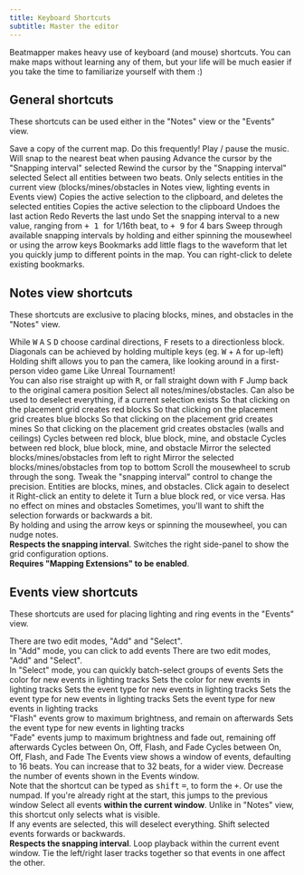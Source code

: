 ```yaml
---
title: Keyboard Shortcuts
subtitle: Master the editor
---
```



Beatmapper makes heavy use of keyboard (and mouse) shortcuts. You can make maps without learning any of them, but your life will be much easier if you take the time to familiarize yourself with them :)

## General shortcuts

These shortcuts can be used either in the "Notes" view or the "Events" view.

<ShortcutTable>
  <Shortcut title="Download map" keys={[["META", "S"]]}>
    Save a copy of the current map. Do this frequently!
  </Shortcut>
  <Shortcut title="Play / pause the music" keys={[["Space"]]}>
    Play / pause the music.
    Will snap to the nearest beat when pausing
  </Shortcut>
  <Shortcut title="Seek forwards" keys={[["↑"], ["→"]]}>
    Advance the cursor by the "Snapping interval" selected
  </Shortcut>
  <Shortcut title="Seek backwards" keys={[["↓"], ["←"]]}>
    Rewind the cursor by the "Snapping interval" selected
  </Shortcut>
  <Shortcut title="Quick-select" keys={[["Q"]]}>
    Select all entities between two beats. Only selects entities in the
    current view (blocks/mines/obstacles in Notes view, lighting events in
    Events view)
  </Shortcut>
  <Shortcut title="Jump to a specific beat" keys={[["J"]]}>

  </Shortcut>
  <Shortcut title="Cut" keys={[["META", "X"]]}>
    Copies the active selection to the clipboard, and deletes the selected
    entities
  </Shortcut>
  <Shortcut title="Copy" keys={[["META", "C"]]}>
    Copies the active selection to the clipboard
  </Shortcut>
  <Shortcut title="Paste" keys={[["META", "V"]]}>

  </Shortcut>
  <Shortcut title="Delete selection"  keys={[["Del"]]}>

  </Shortcut>
  <Shortcut title="Skip to the start" keys={[["Home"]]}>

  </Shortcut>
  <Shortcut title="Skip to the end" keys={[["End"]]}>

  </Shortcut>
  <Shortcut title="Undo" keys={[["META", "Z"]]}>
    Undoes the last action
  </Shortcut>
  <Shortcut title="Redo" keys={[["Shift", "META", "Z"]]}>
    Redo
    Reverts the last undo
  </Shortcut>
  <Shortcut title="Switch snapping interval" keys={[["META", "1"], ["META", "9"]]} separator="through">
    Set the snapping interval to a new value, ranging from <kbd> <MetaKey /> + 1 </kbd>
    for 1/16th beat, to <kbd><MetaKey /> + 9</kbd>
    for 4 bars
  </Shortcut>
  <Shortcut title="Scroll through snapping intervals" keys={[["META", "SCROLL"], ["META", "↓"], ["META", "↑"]]}>
    Sweep through available snapping intervals by holding <kbd><MetaKey /></kbd>
    and either spinning the mousewheel or using the arrow keys
  </Shortcut>
  <Shortcut title="Clears the current selection" keys={[["Esc"]]}>

  </Shortcut>
  <Shortcut title="Create bookmark" keys={[["META", "B"]]}>
    Bookmarks add little flags to the waveform that let you quickly jump to
    different points in the map. You can right-click to delete existing
    bookmarks.
  </Shortcut>
</ShortcutTable>

## Notes view shortcuts

These shortcuts are exclusive to placing blocks, mines, and obstacles in the "Notes" view.

<ShortcutTable>
  <Shortcut title="Set the direction for note blocks" keys={[[["W","A","S","D","F"]]]}>
    While <kbd>W</kbd> <kbd>A</kbd> <kbd>S</kbd> <kbd>D</kbd> choose cardinal directions,
    <kbd>F</kbd> resets to a directionless block.
    <br />
    Diagonals can be achieved by holding multiple keys
    (eg. <kbd>W</kbd> + <kbd>A</kbd> for up-left)
  </Shortcut>
  <Shortcut title="Look around" keys={[["SHIFT", "MOVE"]]}>
    Holding shift allows you to pan the camera, like looking around in a
    first-person video game
  </Shortcut>
  <Shortcut title="Move around" keys={[["SHIFT", ["W","A","S","D"]]]}>
    Like Unreal Tournament!
    <br />
    You can also rise straight up with <kbd>R</kbd>, or fall straight down with <kbd>F</kbd>
  </Shortcut>
  <Shortcut title="Reset view" keys={[["Backspace"]]}>
    Jump back to the original camera position
  </Shortcut>
  <Shortcut title="Select / Deselect all" keys={[["META", "A"]]}>
    Select all notes/mines/obstacles. Can also be used to deselect everything,
    if a current selection exists
  </Shortcut>
  <Shortcut title="Set tool to Red block" keys={[["R"], ["1"]]}>
    So that clicking on the placement grid creates red blocks
  </Shortcut>
  <Shortcut title="Set tool to Blue block" keys={[["B"], ["2"]]}>
    So that clicking on the placement grid creates blue blocks
  </Shortcut>
  <Shortcut title="Set Tool to Mine" keys={[["3"]]}>
    So that clicking on the placement grid creates mines
  </Shortcut>
  <Shortcut title="Set Tool to Obstacles" keys={[["4"]]}>
    So that clicking on the placement grid creates obstacles (walls and ceilings)
  </Shortcut>
  <Shortcut title="Select next tool" keys={[["Tab"]]}>
    Cycles between red block, blue block, mine, and obstacle
  </Shortcut>
  <Shortcut title="Select previous tool" keys={[["SHIFT", "Tab"]]}>
    Cycles between red block, blue block, mine, and obstacle
  </Shortcut>
  <Shortcut title="Swap selection horizontally" keys={[["H"]]}>
    Mirror the selected blocks/mines/obstacles from left to right
  </Shortcut>
  <Shortcut title="Swap selection vertically" keys={[["V"]]}>
    Mirror the selected blocks/mines/obstacles from top to bottom
  </Shortcut>
  <Shortcut title="Jump forward 32 beats" keys={[["Page Up"]]}>

  </Shortcut>
  <Shortcut title="Jump backwards 32 beats" keys={[["Page Down"]]}>

  </Shortcut>
  <Shortcut title="Scrub through time" keys={[["SCROLL"]]}>
    Scroll the mousewheel to scrub through the song. Tweak the "snapping
    interval" control to change the precision.
  </Shortcut>
  <Shortcut title="Click an entity to select it" keys={[["LEFT_CLICK"]]}>
    Entities are blocks, mines, and obstacles. Click again to deselect it
  </Shortcut>
  <Shortcut title="Right-click an entity to delete it" keys={[["RIGHT_CLICK"]]}>
    Right-click an entity to delete it
  </Shortcut>
  <Shortcut title="Middle-click a block to toggle color" keys={[["MIDDLE_CLICK"]]}>
    Turn a blue block red, or vice versa. Has no effect on mines and obstacles
  </Shortcut>
  <Shortcut title="Nudge selected notes" keys={[["OPTION", "SCROLL"], ["OPTION", "↓"], ["OPTION", "↑"]]}>
    Sometimes, you'll want to shift the selection forwards or backwards a bit.
    <br />
    By holding <kbd><OptionKey /></kbd> and using the arrow keys or spinning the mousewheel, you can nudge notes.
    <br />
    <strong>Respects the snapping interval</strong>.
  </Shortcut>
  <Shortcut title="Toggle 'Grid' side-panel" keys={[["G"]]}>
    Switches the right side-panel to show the grid configuration options.
    <br />
    <strong>Requires "Mapping Extensions" to be enabled</strong>.
  </Shortcut>
</ShortcutTable>

## Events view shortcuts

These shortcuts are used for placing lighting and ring events in the "Events" view.

<ShortcutTable>
  <Shortcut title="Switch to 'Add' mode" keys={[["A"]]}>
    There are two edit modes, "Add" and "Select".
    <br />
    In "Add" mode, you can click to add events
  </Shortcut>
  <Shortcut title="Switch to 'Select' mode" keys={[["S"]]}>
    There are two edit modes, "Add" and "Select".
    <br />
    In "Select" mode, you can quickly batch-select groups of events
  </Shortcut>
  <Shortcut title="Set light color to 'Red'" keys={[["R"]]}>
    Sets the color for new events in lighting tracks
  </Shortcut>
  <Shortcut title="Set light color to 'Blue'" keys={[["B"]]}>
    Sets the color for new events in lighting tracks
  </Shortcut>
  <Shortcut title="Select 'On' tool" keys={[["1"]]}>
    Sets the event type for new events in lighting tracks
  </Shortcut>
  <Shortcut title="Select 'Off' tool" keys={[["2"]]}>
    Sets the event type for new events in lighting tracks
  </Shortcut>
  <Shortcut title="Select 'Flash' tool" keys={[["3"]]}>
    Sets the event type for new events in lighting tracks
    <br />
    "Flash" events grow to maximum brightness, and remain on afterwards
  </Shortcut>
  <Shortcut title="Select 'Fade' tool" keys={[["4"]]}>
    Sets the event type for new events in lighting tracks
    <br />
    "Fade" events jump to maximum brightness and fade out, remaining off afterwards
  </Shortcut>
  <Shortcut title="Select next tool" keys={[["Tab"]]}>
    Cycles between On, Off, Flash, and Fade
  </Shortcut>
  <Shortcut title="Select previous tool" keys={[["Shift", "Tab"]]}>
    Cycles between On, Off, Flash, and Fade
  </Shortcut>
  <Shortcut title="Zoom out" keys={[["-"]]}>
    The Events view shows a window of events, defaulting to 16 beats. You can
    increase that to 32 beats, for a wider view.
  </Shortcut>
  <Shortcut title="Zoom in" keys={[["+"]]}>
    Decrease the number of events shown in the Events window.
    <br />
    Note that the shortcut can be typed as <kbd>shift</kbd> <kbd>=</kbd>, to
    form the <kbd>+</kbd>. Or use the numpad.
  </Shortcut>
  <Shortcut title="Jump to the start of the current window" keys={[["Page Up"]]}>
    If you're already right at the start, this jumps to the previous window
  </Shortcut>
  <Shortcut title="Jump to the start of the next window" keys={[["Page Down"]]}>

  </Shortcut>
  <Shortcut title="Select / deselect all" keys={[["META", "A"]]}>
    Select all events <strong>within the current window</strong>. Unlike in
    "Notes" view, this shortcut only selects what is visible.
    <br />
    If any events are selected, this will deselect everything.
  </Shortcut>
  <Shortcut title="Nudge selected events" keys={[["OPTION", "SCROLL"], ["OPTION", "↓"], ["OPTION", "↑"]]}>
    Shift selected events forwards or backwards.
    <br />
    <strong>Respects the snapping interval</strong>.
  </Shortcut>
  <Shortcut title="Toggle the 'event window lock'" keys={[["Z"]]}>
    Loop playback within the current event window.
  </Shortcut>
  <Shortcut title="Toggle the 'laser lock'" keys={[["X"]]}>
    Tie the left/right laser tracks together so that events in one affect the other.
  </Shortcut>
</ShortcutTable>
